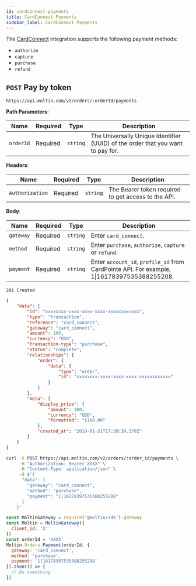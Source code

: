 ```yaml
---
id: cardconnect-payments
title: CardConnect Payments
sidebar_label: CardConnect Payments
---
```


The [CardConnect](https://cardconnect.com) integration supports the following payment methods:

- `authorize`
- `capture`
- `purchase`
- `refund`


## `POST` Pay by token

```http
https://api.moltin.com/v2/orders/:orderId/payments
```

<!--DOCUSAURUS_CODE_TABS-->

<!-- Request -->

**Path Parameters**:

| Name | Required | Type | Description |
| --- | --- | --- | --- |
| `orderId` | Required | `string` | The Universally Unique Identifier (UUID) of the order that you want to pay for. |

**Headers**:

| Name | Required | Type | Description |
| --- | --- | --- | --- |
| `Authorization` | Required | `string` | The Bearer token required to get access to the API. |

**Body**:

| Name | Required | Type | Description |
| --- | --- | --- | --- |
| `gateway` | Required | `string` | Enter `card_connect`. |
| `method` | Required | `string` | Enter `purchase`, `authorize`, `capture` or `refund`. |
| `payment` | Required | `string` | Enter `account_id`, `profile_id` from CardPointe API. For example, 1&#124;16178397535388255208. |

<!-- Response -->

`201 Created`

```json
{
    "data": {
        "id": "xxxxxxxx-xxxx-xxxx-xxxx-xxxxxxxxxxxx",
        "type": "transaction",
        "reference": "card_connect",
        "gateway": "card_connect",
        "amount": 100,
        "currency": "USD",
        "transaction-type": "purchase",
        "status": "complete",
        "relationships": {
            "order": {
                "data": {
                    "type": "order",
                    "id": "xxxxxxxx-xxxx-xxxx-xxxx-xxxxxxxxxxxx"
                }
            }
        },
        "meta": {
            "display_price": {
                "amount": 100,
                "currency": "USD",
                "formatted": "$100.00"
            },
            "created_at": "2019-01-31T17:20:39.378Z"
        }
    }
}
```

<!--END_DOCUSAURUS_CODE_TABS-->

<!--DOCUSAURUS_CODE_TABS-->

<!--cURL-->

```bash
curl -X POST https://api.moltin.com/v2/orders/:order_id/payments \
     -H "Authorization: Bearer XXXX" \
     -H "Content-Type: application/json" \
     -d $'{
      "data": {
        "gateway": "card_connect",
        "method": "purchase",
        "payment": "1|16178397535388255208"
      }
    }'
```

<!--JavaScript SDK-->

```javascript
const MoltinGateway = require('@moltin/sdk').gateway
const Moltin = MoltinGateway({
  client_id: 'X'
})
const orderId = 'XXXX'
Moltin.Orders.Payment(orderId, {
  gateway: 'card_connect',
  method: 'purchase',
  payment: '1|16178397535388255208'
}).then(() => {
  // Do something
})
```

<!--END_DOCUSAURUS_CODE_TABS-->
